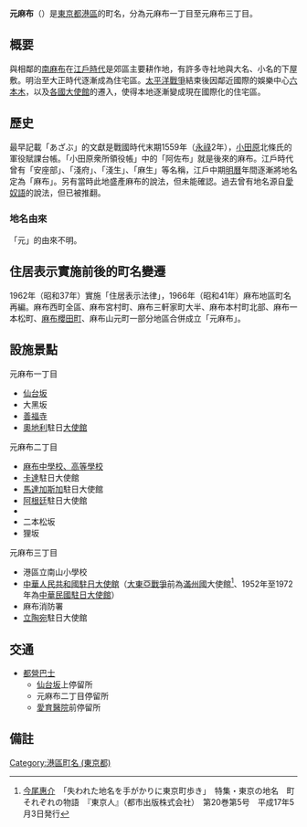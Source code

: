 {{Pathnav|日本|東京都|[[港區_(東京都)|港區]]|frame=1}}
{{Infobox Settlement
|official_name = 元麻布
|native_name =
|settlement_type = [[町|町]]
|image_skyline = Motoazabu Hills.JPG
|imagesize = 200px
|image_caption = 元麻布Hills
|image_flag =
|image_seal =
| image_map =
| map_caption =
| pushpin_map =
|subdivision_type = [[國家|國家]]
|subdivision_name = [[File:Flag_of_Japan.svg|border]] [[日本|日本]]
|subdivision_type1 = [[都道府縣|都道府縣]]
|subdivision_name1 = [[File:Flag_of_Tokyo_Prefecture.svg|25px]] [[東京都|東京都]]
|subdivision_type2 = [[東京都區部|特別區]]
|subdivision_name2 = [[File:Flag_of_Minato,_Tokyo.svg|25px]] [[港區_(東京都)|港區]]
|established_title =
|established_date =
|government_type =
|leader_title =
|leader_name =
|area_magnitude =
|area_total_sq_mi =
|area_total_km2 =
|area_land_sq_mi =
|area_land_km2 =
|area_urban_sq_mi =
|area_urban_km2 =
|area_metro_km2 =
|area_metro_sq_mi =
|population_as_of= 2013年（平成25年）7月1日
|population_footnotes =
|population_total = 5033<ref>[http://www.city.minato.tokyo.jp/toukeichousa/kuse/toke/jinko/chocho/azabu/2013/07.html 港区公式ホームページ／2013年7月（町丁目別人口・世帯数（麻布地区総合支所管内））]</ref>
|population_urban =
|population_metro =
|population_density_sq_mi =
|population_density_km2 =
| timezone = [[日本標準時間|JST]]
| utc_offset = +9
|timezone_DST =
|utc_offset_DST =
|latd=|latm=|lats=|latNS=
|longd=|longm=|longs=|longEW=
|elevation_footnotes=
|elevation_m =
|elevation_ft =
|postal_code_type = [[郵遞區號|郵遞區號]]
|postal_code = 106-0046
|area_code =
|website =
|footnotes =
}}
'''元麻布'''（{{jpn|j=元麻布|hg=もとあざぶ|rm=Moto-azabu|f=y}}）是[[東京都|東京都]][[港區_(東京都)|港區]]的町名，分為元麻布一丁目至元麻布三丁目。

== 概要 ==
與相鄰的[[南麻布|南麻布]]在[[江戶時代|江戶時代]]是郊區主要耕作地，有許多寺社地與大名、小名的下屋敷。明治至大正時代逐漸成為住宅區。[[太平洋戰爭|太平洋戰爭]]結束後因鄰近國際的娛樂中心[[六本木|六本木]]，以及[[外國駐日本機構列表|各國大使館]]的遷入，使得本地逐漸變成現在國際化的住宅區。

== 歷史 ==
最早記載「あざぶ」的文獻是戰國時代末期1559年（[[永祿|永祿]]2年），[[小田原市|小田原]]北條氏的軍役賦課台帳。「小田原衆所領役帳」中的「阿佐布」就是後來的麻布。江戶時代曾有「安座部」、「淺府」、「淺生」、「麻生」等名稱，江戶中期[[明曆|明曆]]年間逐漸將地名定為「麻布」。另有當時此地盛產麻布的說法，但未能確認。過去曾有地名源自[[愛奴語|愛奴語]]的說法，但已被推翻。

=== 地名由來 ===
「元」的由來不明。

== 住居表示實施前後的町名變遷 ==
1962年（昭和37年）實施「住居表示法律」，1966年（昭和41年）麻布地區町名再編。麻布西町全區、麻布宮村町、麻布三軒家町大半、麻布本村町北部、麻布一本松町、[[櫻田町|麻布櫻田町]]、麻布山元町一部分地區合併成立「元麻布」。

== 設施景點 ==
; 元麻布一丁目
* [[仙台坂|仙台坂]]
* 大黑坂
* [[善福寺_(東京都港區)|善福寺]]
* [[奧地利|奧地利]]駐日[[大使館|大使館]]
; 元麻布二丁目
* [[麻布中學校、高等學校|麻布中學校、高等學校]]
* [[卡達|卡達]]駐日大使館
* [[馬達加斯加|馬達加斯加]]駐日大使館
* [[阿根廷|阿根廷]]駐日大使館
* {{Link-sl|斯洛維尼亞駐日大使館|Veleposlaništvo Republike Slovenije na Japonskem}}
* 二本松坂
* 狸坂
; 元麻布三丁目
* 港區立南山小學校
* [[中国驻日大使馆|中華人民共和國駐日大使館]]（[[大東亞戰爭|大東亞戰爭]]前為[[滿州國|滿州國]]大使館<ref name="tokyojinimao">[[今尾惠介|今尾惠介]]　「失われた地名を手がかりに東京町歩き」　特集・東京の地名　町それぞれの物語　『東京人』（都市出版株式会社）　第20巻第5号　平成17年5月3日発行</ref>、1952年至1972年為[[中華民國駐日本大使列表|中華民國駐日大使館]]）
* 麻布消防署
* [[立陶宛|立陶宛]]駐日大使館

== 交通 ==
* [[都營巴士|都營巴士]]
** [[仙台坂|仙台坂]]上停留所
** 元麻布二丁目停留所
** [[愛育醫院|愛育醫院]]前停留所

== 備註 ==
{{reflist}}

{{港區 (東京都)的町名}}

{{DEFAULTSORT:Motoazabu}}
[[Category:港區町名_(東京都)|Category:港區町名 (東京都)]]